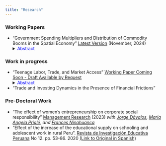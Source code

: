 ```yaml
---
title: "Research"
---
```


<!-- Google tag (gtag.js) -->
<script async src="https://www.googletagmanager.com/gtag/js?id=G-77P05TLLMD"></script>
<script>
  window.dataLayer = window.dataLayer || [];
  function gtag(){dataLayer.push(arguments);}
  gtag('js', new Date());

  gtag('config', 'G-77P05TLLMD');
</script>


<!--# {.tabset .tabset-fade} -->

### Working Papers

- "Government Spending Multipliers and Distribution of Commodity Booms in the Spatial Economy" 
[Latest Version](https://briandaza.github.io/papers/BD-GSMSE-WP.pdf) (November, 2024)
<details>
  <summary><span style="color:blue;">Abstract</span>  </summary> 
  The mineral commodity boom of the late 2000s increased financial funds for governments in resource-abundant developing countries. Using regional spending data from Peru, I estimate a local multiplier of 0.376 for government investment spending increases from canon and royalties. Microdata analysis reveals consistent impacts on wages, expenditures, and income, but no rise in labor or value added by formal firms. The main channel through which mining affects the economy is by enabling increases in government spending. I attribute the lack of labor response to rigidities or spatial spillovers, explored using a trade model and a Spatial Auto-Regressive (SAR) model.
</details>

### Work in progress

- "Teenage Labor, Trade, and Market Access" 
[Working Paper Coming Soon - Draft Available by Request](mailto:bdaza@umich.edu)
<details>
  <summary><span style="color:blue;">Abstract</span>  </summary> 
  This paper exploits drastic tariff reductions and increased export possibilities to study their effects on teenage labor, its interaction with adult labor, and the role that market access plays in that interaction. In the context of Peru’s last liberalization episode that took place in the 2000s and the growth of China as the main Peruvian trade partner, I find that both episodes are associated with higher teenage labor participation in districts more exposed to them. These effects seem to be sharper in districts with lower market access, which is consistent with complementarities between adult labor and teenage labor in household production activities and contributes to explaining why child and teenage labor didn't decrease despite the severe reductions in poverty rates.
</details>



- "Trade and Investing Dynamics in the Presence of Financial Frictions"

### Pre-Doctoral Work

- "The effect of women’s entrepreneurship on corporate social responsibility"  [Management Research](https://www.emerald.com/insight/content/doi/10.1108/MRJIAM-04-2023-1408/full/html) (2023)
*with [Jorge Dávalos](https://www.up.edu.pe/Paginas/perfil-docente.aspx?idd=000168211), [Maria Angela Prialé](https://www.up.edu.pe/Paginas/perfil-docente.aspx?idd=000018602), and [Frances Ninahuanca](https://www.linkedin.com/in/francesninahuanca/)* 
- "Effect of the increase of the educational supply on schooling and adolescent work in rural Peru". [Revista de
Investigación Educativa Peruana](https://revistas.siep.org.pe/index.php/RPIE/article/view/129) No 12. pp. 53-86. 2020 [(Link to Original in Spanish)](https://revistas.siep.org.pe/index.php/RPIE/article/view/129)


